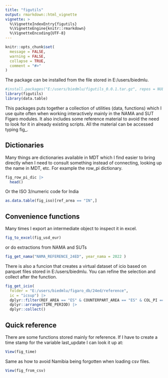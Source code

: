 ```yaml
---
title: "figutils"
output: rmarkdown::html_vignette
vignette: >
  %\VignetteIndexEntry{figutils}
  %\VignetteEngine{knitr::rmarkdown}
  %\VignetteEncoding{UTF-8}
---
```


```r
knitr::opts_chunk$set(
  message = FALSE,
  warning = FALSE,
  collapse = TRUE,
  comment = "#>"
)
```

The package can be installed from the file stored in E:/users/biedmlu.
```r
#install.packages("E:/users/biedmlu/figutils_0.0.1.tar.gz", repos = NULL, type = "source")
library(figutils)
library(data.table)
```

This packages puts together a collection of utilities (data, functions) which I use quite often when working interactively mainly in the NAMA and SUT Figaro modules. It also includes some reference material to avoid the need to look for it in already existing scripts. All the material can be accessed typing fig_.

## Dictionaries

Many things are dictionaries available in MDT which I find easier to bring directly when I need to consult something instead of connecting, looking up the name in MDT, etc. For example the row_pi dictionary.

```r
fig_row_pi_dic |> 
  head()
```

Or the ISO 3/numeric code for India
```r
as.data.table(fig_iso)[ref_area == "IN",] 

```
## Convenience functions

Many times I export an intermediate object to inspect it in excel.

```r
fig_to_excel(fig_usd_eur)
```

or do extractions from NAMA and SUTs

```r
fig_get_nama("NAMA_REFERENCE_24ED", year_nama = 2022 ) 
```


There is also a funcion that creates a virtual dataset of icio based on parquet files stored in E:/users/biedmlu. You can refine the selection and collect after the function.

```r
fig_get_icio(
  folder = "E:/users/biedmlu/figaro_db/24ed/reference",
  ic = "icsup") |> 
  dplyr::filter(REF_AREA == "ES" & COUNTERPART_AREA == "ES" & COL_PI == "A01" & ROW_PI == "CPA_A01") |> 
  dplyr::arrange(TIME_PERIOD) |> 
  dplyr::collect()

```
## Quick reference

There are some functions stored mainly for reference. If I have to create a time stamp for the variable last_update I can look it up at: 

```r
View(fig_time)
```

Same as how to avoid Namibia being forgotten when loading csv files.

```r
View(fig_from_csv)
```

